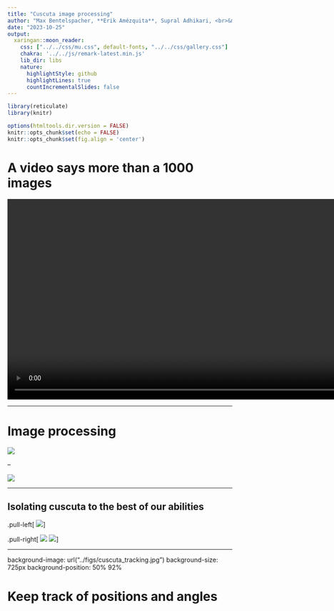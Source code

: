 ```yaml
---
title: "Cuscuta image processing"
author: "Max Bentelspacher, **Erik Amézquita**, Supral Adhikari, <br>&mdash;<br>Asha Mudalige, Jaime Barros, So-Yon Park"
date: "2023-10-25"
output:
  xaringan::moon_reader:
    css: ["../../css/mu.css", default-fonts, "../../css/gallery.css"]
    chakra: '../../js/remark-latest.min.js'
    lib_dir: libs
    nature:
      highlightStyle: github
      highlightLines: true
      countIncrementalSlides: false
---
```


```r
library(reticulate)
library(knitr)

options(htmltools.dir.version = FALSE)
knitr::opts_chunk$set(echo = FALSE)
knitr::opts_chunk$set(fig.align = 'center')
```

# A video says more than a 1000 images

<video width="900" controls>
  <source src="../video/4pm_rep7_plant_00.mp4" type="video/mp4">
</video>

---

# Image processing

![](../figs/4pm_rep7_0265_full_h.jpg)

--

![](../figs/4pm_rep7_plant2_v02_0265_h.jpg)

---

## Isolating cuscuta to the best of our abilities

.pull-left[
![](../figs/4pm_rep7_plant2_v04_0266_h.jpg)
]

.pull-right[
![](../figs/4pm_rep7_plant2_v04_0681_h.jpg)
![](../figs/4pm_rep7_plant2_v04_0881_h.jpg)
]

---

background-image: url("../figs/cuscuta_tracking.jpg")
background-size: 725px
background-position: 50% 92%

# Keep track of positions and angles